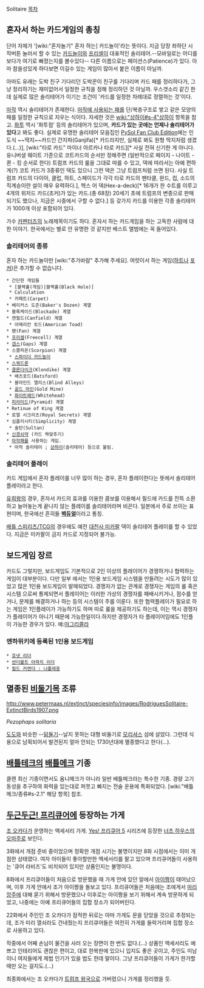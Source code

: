 Solitaire
[[목차]]
== 혼자서 하는 카드게임의 총칭 ==
단어 자체가 '[wiki:"혼자놀기" 혼자 하는] 카드놀이'라는 뜻이다. 지금 당장 좌하단 시작버튼 눌러서 할 수 있는 [[카드놀이]]와 [[프리셀]]이 대표적인 솔리테어.--모바일로는 어디를 보다가 여기로 빠졌는지를 볼수있다-- 다른 이름으로는 페이션스(Patience)가 있다. 아마 참을성있게 하다보면 이길수 있는 게임이 많아서 붙은 이름이 아닐까.

아마도 유래는 도박 친구 기다리던 도박꾼이 친구를 기다리며 카드 패를 정리하다가, 그냥 정리하기는 재미없어서 일정한 규칙을 정해 정리하던 것 아닐까. 우스갯소리 같긴 한데 실제로 많은 솔리테어가 이기는 조건이 '카드를 일정한 차례대로 정렬하는 것'이다.

[[마작]] 역시 솔리테어가 존재한다. [[마작에 사용되는 패]]를 단/복층구조로 쌓고 같은 모양의 패를 일정한 규칙으로 지우는 식이다. 자세한 것은 [[wiki:"상하이#s-4"상하이]] 항목을 참고. [[화투]] 역시 '화투점' 등의 솔리테어가 있으며, '''카드가 있는 곳에는 언제나 솔리테어가 있다'''고 봐도 좋다. 실제로 유명한 솔리테어 모음집인 [http://pysolfc.sourceforge.net/ PySol Fan Club Edition]에는 인도식 ~~딱지~~카드인 간지파(Ganjifa)[* 카드라지만, 실제로 봐도 원형 딱지처럼 생겼다.(…)], [wiki:"타로 카드" 마이너 아르카나 타로 카드][* 사실 전혀 신기한 게 아니다. 유니버셜 웨이트 기준으로 코트카드의 순서만 정해주면 (일반적으로 페이지 - 나이트 - 퀸 - 킹 순서로 한다) 트럼프 카드의 룰을 그대로 따를 수 있고, 덱에 따라서는 아예 편하게(?) 코트 카드가 3종류인 덱도 있으니 그런 덱은 그냥 트럼프처럼 쓰면 된다. 사실 트럼프 카드의 다이아, 클럽, 하트, 스페이드가 각각 타로 카드의 펜타클, 완드, 컵, 소드의 직계승이란 설이 매우 유력하다.], 헥스 어 덱(Hex-a-deck)[* 16개가 한 수트를 이루고 4개의 위저드 카드(조커)가 있는 카드.(총 68장) 20세기 초에 트럼프의 변종으로 판매되기도 했으나, 지금은 시중에서 구할 수 없다.] 등 갖가지 카드를 이용한 각종 솔리테어가 1000개 이상 포함되어 있다.

가수 [[카펜터즈]]의 노래제목이기도 하다. 혼자서 하는 카드게임을 하는 고독한 사람에 대한 이야기. 한국에서는 별로 안 유명한 것 같지만 베스트 앨범에는 꼭 들어있다.

=== 솔리테어의 종류 ===
혼자 하는 카드놀이만 [wiki:"추가바람" 추가해 주세요]. 여럿이서 하는 게임([[하트]]나 [[포커]])은 추가할 수 없습니다.

 * 간단한 게임들
  * [블랙홀(게임)|블랙홀(Black Hole)]
  * Calculation
  * 카페트(Carpet)
 * 베이커스 도즌(Baker's Dozen) 계열
 * 블록케이드(Blockade) 계열
 * 캔필드(Canfield) 계열
  * 아메리칸 토드(American Toad)
 * 팬(Fan) 계열
 * [[프리셀]](Freecell) 계열
 * [[갭스]](Gaps) 계열
 * 스콜피온(Scorpion) 계열
  * [[스파이더 카드놀이]]
 * [[스쿼드론]]
 * [[클론다이크]](Klondike) 계열
  * 배츠포드(Batsford)
  * 블라인드 앨리스(Blind Alleys)
  * [[골드 마인]](Gold Mine)
  * [[화이트헤드]](Whitehead)
 * [[피라미드]](Pyramid) 계열
 * Retinue of King 계열
 * 로열 시크리츠(Royal Secrets) 계열
 * 심플리시티(Simplicity) 계열
  * 술탄(Sultan)
 * [[신경쇠약]] (카드 짝맞추기)
 * [[마작]]패를 사용하는 게임.
  * 마작 솔리테어 ; [[상하이]](솔리테어) 등으로 불림. 
=== 솔리테어 플레이 ===
카드 게임에서 혼자 플레이를 너무 많이 하는 경우, 혼자 플레이한다는 뜻에서 솔리테어 플레이라고 한다.

[[유희왕]]의 경우, 혼자서 카드의 효과를 이용한 콤보를 이용해서 필드에 카드를 잔뜩 소환하고 늘어놓는게 끝나지 않는  플레이를 솔리테어라며 비꼰다. 일본에서 주로 쓰이는 표현이며, 한국에선 흔히들 '''[[벽듀얼]]'''이라고 통칭.

[[배틀 스피리츠/TCG]]의 경우에도 예전 [[대천사 미카팔]] 덱이 솔리테어 플레이를 할 수 있었다. 지금은 미카팔이 금지 카드로 지정되어 불가능.

== 보드게임 장르 ==
카드도 그렇지만, 보드게임도 기본적으로 2인 이상의 플레이어가 경쟁하거나 협력하는 게임이 대부분이다. 다만 일부 에서는 1인용 보드게임 시스템을 만들려는 시도가 많이 있었고 많은 1인용 보드게임이 발매되었다. 경쟁자가 없는 관계로 경쟁자는 게임의 룰 혹은 시스템 으로써 통제되면서 플레이어는 이러한 가상의 경쟁자를 패배시키거나, 점수를 얻거나, 문제를 해결하거나 하는 등의 시스템이 주를 이룬다.
또한 협력플레이가 필요로 하는 게임은 1인플레이가 가능하기도 하며 따로 룰을 제공하기도 하는데, 이는 역시 경쟁자가 플레이어가 아니기 때문에 가능한일이다.하지만 경쟁자가 타 플레이어임에도 1인플이 가능한 경우가 있다. 예:[[아그리콜라]]

=== 엔하위키에 등록된 1인용 보드게임 ===

 * [[호넷 리더]]
 * [[썬더볼트 아파치 리더]]
 * [[필드 커맨더 : 나폴레옹]]
 

== 멸종된 [[비둘기]]목 조류 ==
http://www.petermaas.nl/extinct/speciesinfo/images/RodriguesSolitaire-ExtinctBirds1907.png

''Pezophaps solitaria''

[[도도]]와 비슷한 --[[닭둘기]]--날지 못하는 대형 비둘기로 [[모리셔스]] 섬에 살았다. 그런데 식용으로 남획되어서 발견된지 얼마 안되는 1730년대에 멸종했다고 한다(...).

== [[배틀테크]]의 [[배틀메크]] 기종 ==
클랜 최신 기종이면서도 옴니메크가 아니라 일반 배틀메크라는 특수한 기종.
경량 고기동성을 추구하여 화력을 있는대로 퍼붓고 빠지는 전술 운용에 특화되었다.
[wiki:"배틀메크/종류#s-2.1" 해당 항목] 참조.

== [[두근두근! 프리큐어]]에 등장하는 가게 ==
[[조 오카다]]가 운영하는 액세서리 가게. [[Yes! 프리큐어 5]] 시리즈에 등장한 [[너츠 하우스]]의 [[오마주]]로 보인다.

3화에서 개점 준비 중이었으며 정확한 개점 시기는 불명이지만 8화 시점에서는 이미 개점한 상태였다. 여자 아이들이 좋아할만한 액세서리를 팔고 있으며 프리큐어들이 사용하는 '큐어 라비즈'도 비치되어 있지만 상품인지는 불명이다.

8화에서 프리큐어들이 처음으로 방문했을 때 가게 안에 있던 알에서 [[아이짱]]이 태어났으며, 이후 가게 안에서 조가 아이짱을 돌보고 있다. 프리큐어들은 처음에는 조에게서 [[마리 앙주]]에 대해 묻기 위해서 방문했으나 이후로는 아이짱을 보기 위해서 계속 방문하게 되었고, 나중에는 아예 프리큐어들의 집합 장소가 되어버린다.

22화에서 주인인 조 오카다가 잠적한 뒤로는 아마 가게도 문을 닫았을 것으로 추정되는데, 조가 미리 열쇠라도 건네줬는지 프리큐어들은 여전히 가게를 들락거리며 집합 장소로 사용하고 있다.

작중에서 어째 손님이 물건을 사러 오는 장면이 한 번도 없다.(...) 상품인 액세서리도 예쁘고 인테리어도 괜찮은 편이고, 대로 한복판에 있으니 입지도 좋은 곳이고, 주인도 미남이니 여자들에게 제법 인기가 있을 법도 한데 말이다. 그냥 프리큐어들이 가게가 한가할 때만 오는 걸지도.(...)

최종화에서는 조 오카다가 [[트럼프 왕국]]으로 가버렸으니 가게를 정리했을 듯.
